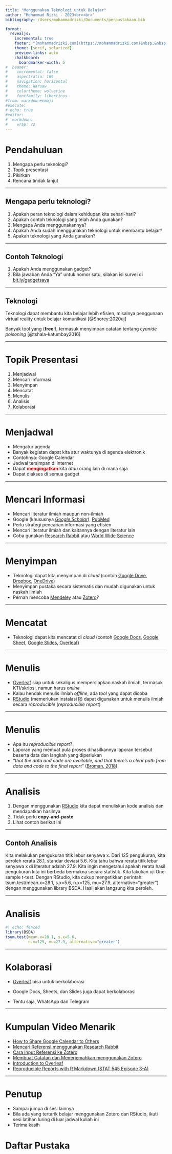 ```yaml
---
title: "Menggunakan Teknologi untuk Belajar"
author: "Mohammad Rizki - 2023<br><br>"
bibliography: /Users/mohammadrizki/Documents/perpustakaan.bib

format: 
  revealjs:
    incremental: true
    footer: "[mohammadrizki.com](https://mohammadrizki.com)&nbsp;&nbsp;&nbsp;"
    theme: [serif, solarized]
    preview-links: auto
    chalkboard: 
      boardmarker-width: 5
#  beamer:
#    incremental: false
#    aspectratio: 169
#    navigation: horizontal
#    theme: Warsaw
#    colortheme: wolverine
#    fontfamily: libertinus
#from: markdown+emoji
#execute:
# echo: true
#editor: 
#  markdown: 
#    wrap: 72
---
```


# Pendahuluan

1.  Mengapa perlu teknologi?
2.  Topik presentasi
3.  Pikirkan
4.  Rencana tindak lanjut

------------------------------------------------------------------------

## Mengapa perlu teknologi?

1.  Apakah peran teknologi dalam kehidupan kita sehari-hari?
2.  Apakah contoh teknologi yang telah Anda gunakan?
3.  Mengapa Anda menggunakannya?
4.  Apakah Anda sudah menggunakan teknologi untuk membantu belajar?
5.  Apakah teknologi yang Anda gunakan?

------------------------------------------------------------------------

## Contoh Teknologi

1.  Apakah Anda menggunakan gadget?
2.  Bila jawaban Anda "Ya" untuk nomor satu, silakan isi survei di [bit.ly/gadgetsaya](https://bit.ly/gadgetsaya)

------------------------------------------------------------------------

## Teknologi

Teknologi dapat membantu kita belajar lebih efisien, misalnya penggunaan virtual reality untuk belajar komunikasi [@Shorey:2020uj]

Banyak tool yang ([**free**]{style="#cc0000"}!), termasuk menyimpan catatan tentang *cyanide poisoning* [@tshala-katumbay2016]

------------------------------------------------------------------------

# Topik Presentasi

1.  Menjadwal
2.  Mencari informasi
3.  Menyimpan
4.  Mencatat
5.  Menulis
6.  Analisis
7.  Kolaborasi

------------------------------------------------------------------------

# Menjadwal

-   Mengatur agenda
-   Banyak kegiatan dapat kita atur waktunya di agenda elektronik
-   Contohnya: Google Calendar
-   Jadwal tersimpan di internet
-   Dapat [**mengingatkan**]{style="color:#cc0000"} kita *atau* orang lain di mana saja
-   Dapat diakses di semua gadget

------------------------------------------------------------------------

# Mencari Informasi

-   Mencari literatur ilmiah maupun non-ilmiah
-   Google (khususnya [*Google Scholar*](https://scholar.google.com "Google Scholar")), [PubMed](https://pubmed.ncbi.nlm.gov)
-   Perlu strategi pencarian informasi yang efisien
-   Mencari literatur ilmiah dan kaitannya dengan literatur lain
-   Coba gunakan [Research Rabbit](https://researchrabbit.ai) atau [World Wide Science](https://worldwidescience.org)

------------------------------------------------------------------------

# Menyimpan

-   Teknologi dapat kita menyimpan di *cloud* (contoh [Google Drive](https://drive.google.com), [Dropbox](https://www.dropbox.com), [OneDrive](https://onedrive.live.com))
-   Menyimpan pustaka secara sistematis dan mudah digunakan untuk naskah ilmiah
-   Pernah mencoba [Mendeley](https://www.mendeley.com) atau [Zotero](https://www.zotero.org)?

------------------------------------------------------------------------

# Mencatat

-   Teknologi dapat kita mencatat di *cloud* (contoh [Google Docs](https://docs.google.com), [Google Sheet](https://sheets.google.com), [Google Slides](https://slides.google.com), [Overleaf](https://www.overleaf.com))

------------------------------------------------------------------------

# Menulis

-   [Overleaf](https://www.overleaf.com) siap untuk sekaligus mempersiapkan naskah ilmiah, termasuk KTI/skripsi, namun harus *online*
-   Kalau hendak menulis ilmiah *offline*, ada *tool* yang dapat dicoba
-   [RStudio](https://www.rstudio.com) (memerlukan instalasi [R](https://www.r-project.org)) dapat digunakan untuk menulis ilmiah secara *reproducible* (*reproducible report*)

------------------------------------------------------------------------

# Menulis

-   Apa itu *reproducible report*?
-   Laporan yang memuat pula proses dihasilkannya laporan tersebut beserta data dan langkah yang diperlukan
-   "*that the data and code are available, and that there's a clear path from data and code to the final report*" ([Broman, 2018](https://kbroman.org/Tools4RR/assets/lectures/03_knitr_Rmd_withnotes.pdf))

------------------------------------------------------------------------

# Analisis

1.  Dengan menggunakan [RStudio](http://www.rstudio.org) kita dapat menuliskan kode analisis dan mendapatkan hasilnya
2.  Tidak perlu **copy-and-paste**
3.  Lihat contoh berikut ini

------------------------------------------------------------------------

## Contoh Analisis

Kita melakukan pengukuran titik lebur senyawa x. Dari 125 pengukuran, kita peroleh rerata 28.1, standar deviasi 5.6. Kita tahu bahwa rerata titik lebur senyawa x di literatur adalah 27.9. Kita ingin mengetahui apakah rerata hasil pengukuran kita ini berbeda bermakna secara statistik. Kita lakukan uji One-sample t-test. Dengan RStudio, kita cukup mengetikkan perintah: tsum.test(mean.x=28.1, s.x=5.6, n.x=125, mu=27.9, alternative="greater") dengan menggunakan library BSDA. Hasil akan langsung kita peroleh.

------------------------------------------------------------------------

# Analisis

```r
#| echo: fenced
library(BSDA)
tsum.test(mean.x=28.1, s.x=5.6, 
          n.x=125, mu=27.9, alternative="greater")
```

------------------------------------------------------------------------

# Kolaborasi

-   [Overleaf](https://www.overleaf.com) bisa untuk berkolaborasi

-   Google Docs, Sheets, dan Slides juga dapat berkolaborasi

-   Tentu saja, WhatsApp dan Telegram

------------------------------------------------------------------------

# Kumpulan Video Menarik

-   [How to Share Google Calendar to Others](https://www.youtube.com/watch?v=Dy9i2KTfmxw)
-   [Mencari Referensi menggunakan Research Rabbit](https://www.youtube.com/watch?v=8evbEb-eQXw)
-   [Cara Input Referensi ke Zotero](https://www.youtube.com/watch?v=VN3w4k-NgPw)
-   [Membuat Catatan dan Menerjemahkan menggunakan Zotero](https://www.youtube.com/watch?v=I_kaecEoJcU)
-   [Introduction to Overleaf](https://www.youtube.com/watch?v=g8Ejj0T0yG4)
-   [Reproducible Reports with R Markdown (STAT 545 Episode 3-A)](https://www.youtube.com/watch?v=ZzDSkBgt9xQ)

------------------------------------------------------------------------

# Penutup

-   Sampai jumpa di sesi lainnya
-   Bila ada yang tertarik belajar menggunakan Zotero dan RStudio, ikuti sesi latihan luring di luar jadwal kuliah ini
-   Terima kasih

# Daftar Pustaka

::: {#refs}
:::
